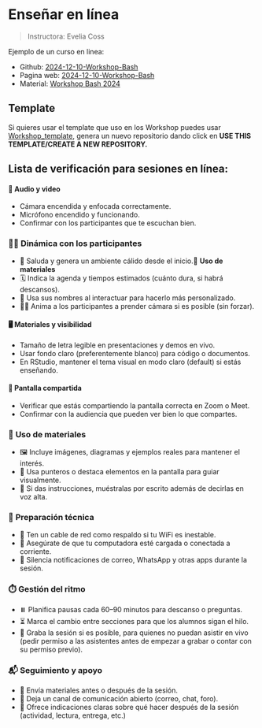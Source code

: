 # Enseñar en línea

> Instructora: Evelia Coss

Ejemplo de un curso en linea:

-   Github: [2024-12-10-Workshop-Bash](https://github.com/ISCB-RSG-MEXICO/2024-12-10-Workshop-Bash)
-   Pagina web: [2024-12-10-Workshop-Bash](https://iscb-rsg-mexico.github.io/2024-12-10-Workshop-Bash/)
-   Material: [Workshop Bash 2024](https://iscb-rsg-mexico.github.io/Workshop_Bash2024/)

::: {.callout-note icon="false"}
## Template

Si quieres usar el template que uso en los Workshop puedes usar [Workshop_template](https://github.com/ISCB-RSG-MEXICO/Workshop_template), genera un nuevo repositorio dando click en **USE THIS TEMPLATE/CREATE A NEW REPOSITORY.**
:::

## Lista de verificación para sesiones en línea:

#### 🎥 **Audio y video**

-    Cámara encendida y enfocada correctamente.
-   Micrófono encendido y funcionando.
-   Confirmar con los participantes que te escuchan bien.

### 🧑‍🏫 **Dinámica con los participantes**

-   👋 Saluda y genera un ambiente cálido desde el inicio.🎨 **Uso de materiales**
-   🗓️ Indica la agenda y tiempos estimados (cuánto dura, si habrá descansos).
-   📌 Usa sus nombres al interactuar para hacerlo más personalizado.
-   🙋‍♀️ Anima a los participantes a prender cámara si es posible (sin forzar).

#### 🖥️ **Materiales y visibilidad**

-   Tamaño de letra legible en presentaciones y demos en vivo.
-   Usar fondo claro (preferentemente blanco) para código o documentos.
-    En RStudio, mantener el tema visual en modo claro (default) si estás enseñando.

#### 🔗 **Pantalla compartida**

-   Verificar que estás compartiendo la pantalla correcta en Zoom o Meet.
-   Confirmar con la audiencia que pueden ver bien lo que compartes.

### 🎨 **Uso de materiales**

-    🖼️ Incluye imágenes, diagramas y ejemplos reales para mantener el interés.
-   🧭 Usa punteros o destaca elementos en la pantalla para guiar visualmente.
-   🔄 Si das instrucciones, muéstralas por escrito además de decirlas en voz alta.

### 🎯 **Preparación técnica**

-   🔌 Ten un cable de red como respaldo si tu WiFi es inestable.
-   🔋 Asegúrate de que tu computadora esté cargada o conectada a corriente.
-   🔕 Silencia notificaciones de correo, WhatsApp y otras apps durante la sesión.

### ⏱️ **Gestión del ritmo**

-    ⏸️ Planifica pausas cada 60--90 minutos para descanso o preguntas.
-   ⏳ Marca el cambio entre secciones para que los alumnos sigan el hilo.
-   🎥 Graba la sesión si es posible, para quienes no puedan asistir en vivo (pedir permiso a las asistentes antes de empezar a grabar o contar con su permiso previo).

### 📬 **Seguimiento y apoyo**

-    📁 Envía materiales antes o después de la sesión.
-   📩 Deja un canal de comunicación abierto (correo, chat, foro).
-   🧭 Ofrece indicaciones claras sobre qué hacer después de la sesión (actividad, lectura, entrega, etc.)
